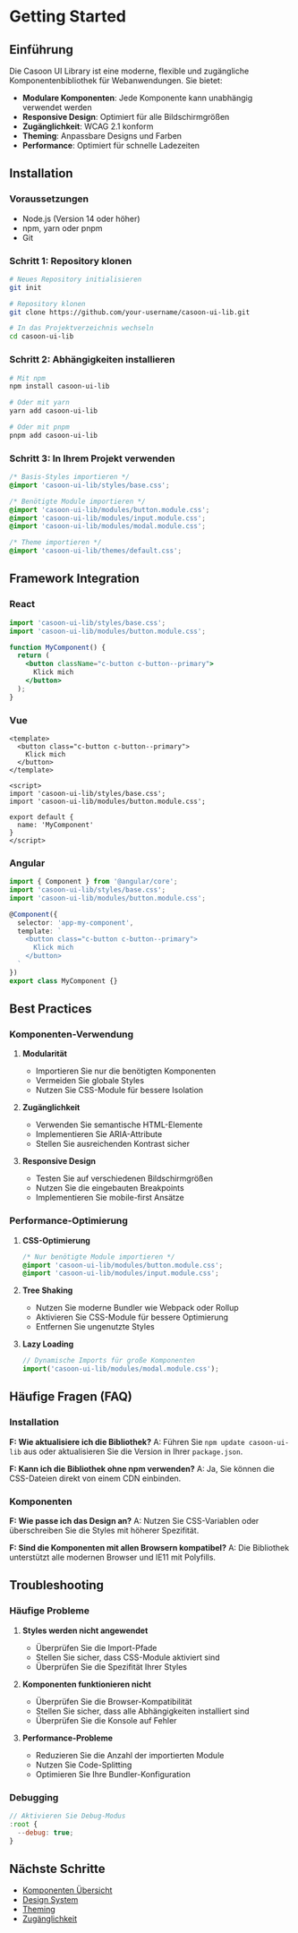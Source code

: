# Getting Started

## Einführung

Die Casoon UI Library ist eine moderne, flexible und zugängliche Komponentenbibliothek für Webanwendungen. Sie bietet:

- **Modulare Komponenten**: Jede Komponente kann unabhängig verwendet werden
- **Responsive Design**: Optimiert für alle Bildschirmgrößen
- **Zugänglichkeit**: WCAG 2.1 konform
- **Theming**: Anpassbare Designs und Farben
- **Performance**: Optimiert für schnelle Ladezeiten

## Installation

### Voraussetzungen

- Node.js (Version 14 oder höher)
- npm, yarn oder pnpm
- Git

### Schritt 1: Repository klonen

```bash
# Neues Repository initialisieren
git init

# Repository klonen
git clone https://github.com/your-username/casoon-ui-lib.git

# In das Projektverzeichnis wechseln
cd casoon-ui-lib
```

### Schritt 2: Abhängigkeiten installieren

```bash
# Mit npm
npm install casoon-ui-lib

# Oder mit yarn
yarn add casoon-ui-lib

# Oder mit pnpm
pnpm add casoon-ui-lib
```

### Schritt 3: In Ihrem Projekt verwenden

```css
/* Basis-Styles importieren */
@import 'casoon-ui-lib/styles/base.css';

/* Benötigte Module importieren */
@import 'casoon-ui-lib/modules/button.module.css';
@import 'casoon-ui-lib/modules/input.module.css';
@import 'casoon-ui-lib/modules/modal.module.css';

/* Theme importieren */
@import 'casoon-ui-lib/themes/default.css';
```

## Framework Integration

### React

```jsx
import 'casoon-ui-lib/styles/base.css';
import 'casoon-ui-lib/modules/button.module.css';

function MyComponent() {
  return (
    <button className="c-button c-button--primary">
      Klick mich
    </button>
  );
}
```

### Vue

```vue
<template>
  <button class="c-button c-button--primary">
    Klick mich
  </button>
</template>

<script>
import 'casoon-ui-lib/styles/base.css';
import 'casoon-ui-lib/modules/button.module.css';

export default {
  name: 'MyComponent'
}
</script>
```

### Angular

```typescript
import { Component } from '@angular/core';
import 'casoon-ui-lib/styles/base.css';
import 'casoon-ui-lib/modules/button.module.css';

@Component({
  selector: 'app-my-component',
  template: `
    <button class="c-button c-button--primary">
      Klick mich
    </button>
  `
})
export class MyComponent {}
```

## Best Practices

### Komponenten-Verwendung

1. **Modularität**
   - Importieren Sie nur die benötigten Komponenten
   - Vermeiden Sie globale Styles
   - Nutzen Sie CSS-Module für bessere Isolation

2. **Zugänglichkeit**
   - Verwenden Sie semantische HTML-Elemente
   - Implementieren Sie ARIA-Attribute
   - Stellen Sie ausreichenden Kontrast sicher

3. **Responsive Design**
   - Testen Sie auf verschiedenen Bildschirmgrößen
   - Nutzen Sie die eingebauten Breakpoints
   - Implementieren Sie mobile-first Ansätze

### Performance-Optimierung

1. **CSS-Optimierung**
   ```css
   /* Nur benötigte Module importieren */
   @import 'casoon-ui-lib/modules/button.module.css';
   @import 'casoon-ui-lib/modules/input.module.css';
   ```

2. **Tree Shaking**
   - Nutzen Sie moderne Bundler wie Webpack oder Rollup
   - Aktivieren Sie CSS-Module für bessere Optimierung
   - Entfernen Sie ungenutzte Styles

3. **Lazy Loading**
   ```javascript
   // Dynamische Imports für große Komponenten
   import('casoon-ui-lib/modules/modal.module.css');
   ```

## Häufige Fragen (FAQ)

### Installation

**F: Wie aktualisiere ich die Bibliothek?**
A: Führen Sie `npm update casoon-ui-lib` aus oder aktualisieren Sie die Version in Ihrer `package.json`.

**F: Kann ich die Bibliothek ohne npm verwenden?**
A: Ja, Sie können die CSS-Dateien direkt von einem CDN einbinden.

### Komponenten

**F: Wie passe ich das Design an?**
A: Nutzen Sie CSS-Variablen oder überschreiben Sie die Styles mit höherer Spezifität.

**F: Sind die Komponenten mit allen Browsern kompatibel?**
A: Die Bibliothek unterstützt alle modernen Browser und IE11 mit Polyfills.

## Troubleshooting

### Häufige Probleme

1. **Styles werden nicht angewendet**
   - Überprüfen Sie die Import-Pfade
   - Stellen Sie sicher, dass CSS-Module aktiviert sind
   - Überprüfen Sie die Spezifität Ihrer Styles

2. **Komponenten funktionieren nicht**
   - Überprüfen Sie die Browser-Kompatibilität
   - Stellen Sie sicher, dass alle Abhängigkeiten installiert sind
   - Überprüfen Sie die Konsole auf Fehler

3. **Performance-Probleme**
   - Reduzieren Sie die Anzahl der importierten Module
   - Nutzen Sie Code-Splitting
   - Optimieren Sie Ihre Bundler-Konfiguration

### Debugging

```javascript
// Aktivieren Sie Debug-Modus
:root {
  --debug: true;
}
```

## Nächste Schritte

- [Komponenten Übersicht](/getting-started/components)
- [Design System](/foundation/colors)
- [Theming](/foundation/theming)
- [Zugänglichkeit](/foundation/accessibility) 